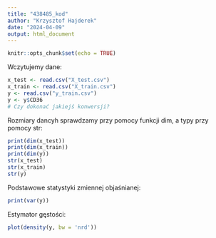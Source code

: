 ```yaml
---
title: "438485_kod"
author: "Krzysztof Hajderek"
date: "2024-04-09"
output: html_document
---
```


```r
knitr::opts_chunk$set(echo = TRUE)
```

Wczytujemy dane:
```r
x_test <- read.csv("X_test.csv")
x_train <- read.csv("X_train.csv")
y <- read.csv("y_train.csv")
y <- y$CD36
# Czy dokonać jakiejś konwersji?
```

Rozmiary dancyh sprawdzamy przy pomocy funkcji dim, a typy przy pomocy str:
```r
print(dim(x_test))
print(dim(x_train))
print(dim(y))
str(x_test)
str(x_train)
str(y)
```

Podstawowe statystyki zmiennej objaśnianej:
```r
print(var(y))
```

Estymator gęstości:
```r
plot(density(y, bw = 'nrd'))
```

